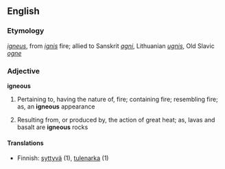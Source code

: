 ==English==
===Etymology===
{{L.}} ''[[igneus]]'', from ''[[ignis]]'' fire; allied to Sanskrit ''[[agni]]'', Lithuanian ''[[ugnis]]'', Old Slavic ''[[ogne]]''
===Adjective===
'''igneous'''
#Pertaining to, having the nature of, fire; containing fire; resembling fire; as, an '''igneous''' appearance
#{{geology}} Resulting from, or produced by, the action of great heat; as, lavas and basalt are '''igneous''' rocks

====Translations====
*Finnish: [[syttyvä]] (1), [[tulenarka]] (1)